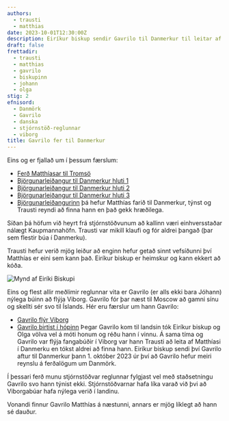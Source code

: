 ```yaml
---
authors:
  - trausti
  - matthias
date: 2023-10-01T12:30:00Z
description: Eiríkur biskup sendir Gavrilo til Danmerkur til leitar af Matthíasi
draft: false
frettadir:
  - trausti
  - matthias
  - gavrilo
  - biskupinn
  - johann
  - olga
stig: 2
efnisord:
  - Danmörk
  - Gavrilo
  - danska
  - stjórnstöð-reglunnar
  - viborg
title: Gavrilo fer til Danmerkur
---
```


Eins og er fjallað um í þessum færslum:

- [Ferð Matthíasar til Tromsö](/frettir/Danmörk/ferd-matthiasar)
- [Björgunarleiðangur til Danmerkur hluti 1](/frettir/Danmörk/Björgunarleiðangur-1)
- [Björgunarleiðangur til Danmerkur hluti 2](/frettir/Danmörk/Björgunarleiðangur-2)
- [Björgunarleiðangur til Danmerkur hluti 3](/frettir/Danmörk/Björgunarleiðangur-3)
- [Björgunarleiðangurinn](/verkefni/bjorgunarleidangur-danmork)
  þá hefur Matthías farið til Danmerkur, týnst og Trausti reyndi að finna hann en það gekk hræðilega.

Síðan þá höfum við heyrt frá stjórnstöðvunum að kallinn væri einhversstaðar nálægt Kaupmannahöfn.
Trausti var mikill klaufi og fór aldrei þangað (þar sem flestir búa í Danmerku).

Trausti hefur verið mjög leiður að enginn hefur getað sinnt vefsíðunni því Matthías er eini sem kann það.
Eiríkur biskup er heimskur og kann ekkert að kóða.

![Mynd af Eiríki Biskupi](/static/images/starfsfolk/biskupinn/avatar.jpg)

Eins og flest allir meðlimir reglunnar vita er Gavrilo (er alls ekki bara Jóhann) nýlega búinn að flýja Viborg.
Gavrilo fór þar næst til Moscow að gamni sínu og skellti sér svo til Íslands.
Hér eru færslur um hann Gavrilo:

- [Gavrilo flýr Viborg](/verkefni/gavrilo-i-viborg)
- [Gavrilo birtist í hópinn](/frettir/gavrilo-frett)
  Þegar Gavrilo kom til landsin tók Eiríkur biskup og Olga völva vel á móti honum
  og réðu hann í vinnu.
  Á sama tíma og Gavrilo var flýja fangabúðir í Viborg var hann Trausti að leita af
  Matthíasi í Danmerku en tókst aldrei að finna hann.
  Eiríkur biskup sendi því Gavrilo aftur til Danmerkur þann 1. október 2023
  úr því að Gavrilo hefur meiri reynslu á ferðalögum um Danmörk.

Í þessari ferð munu stjórnstöðvar reglunnar fylgjast vel með staðsetningu Gavrilo svo hann týnist ekki.
Stjórnstöðvarnar hafa líka varað við þvi að Viborgabúar hafa nýlega verið í landinu.

Vonandi finnur Gavrilo Matthías á næstunni, annars er mjög líklegt að hann sé dauður.

